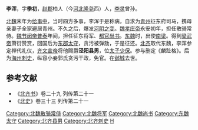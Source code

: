 '''李浑'''，字'''季初'''，[[赵郡|赵郡]]柏人（今[[河北|河北]][[隆尧|隆尧]]西）人，[[李灵|李灵]]曾孙。

[[北魏|北魏]]末年为[[给事中|给事中]]，当时四方多事，李浑于是称病，自求为[[青州|青州]]征东府司马，携母亲妻子全家避居青州。不久之后，爆发[[河阴之变|河阴之变]]。[[魏孝庄帝|魏孝庄帝]]永安初年，担任散骑常侍。[[魏节闵帝|魏节闵帝]][[普泰|普泰]]年间，担任征东将军、[[都官尚书|都官尚书]]。[[东魏|东魏]]时，出使[[南梁|南梁]]。得到[[梁武帝|梁武帝]]萧衍赞赏，回国后为[[东郡|东郡]][[太守|太守]]，贪污被弹劾，于是征还。[[北齐|北齐]]取代东魏，李浑参定禅代礼仪，[[齐文宣帝|齐文宣帝]]将他赐爵'''泾阳县男'''，位[[太子少保|太子少保]]。参与删定《麟趾格》。后为[[海州|海州]][[刺史|刺史]]，纵容小妾郭氏贪污干政，免官。在[[邺城|邺城]]去世。
==参考文献==
* 《[[北齐书|北齐书]]》卷二十九 列传第二十一
* 《[[北史|北史]]》卷三十三 列传第二十一

{{DEFAULTSORT:L}}
[[Category:北魏散骑常侍|Category:北魏散骑常侍]]
[[Category:北魏将军|Category:北魏将军]]
[[Category:北魏尚书|Category:北魏尚书]]
[[Category:东魏太守|Category:东魏太守]]
[[Category:北齐县男|Category:北齐县男]]
[[Category:北齐刺史|Category:北齐刺史]]
[[Category:赵郡李氏|H]]